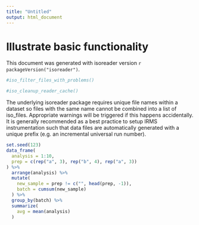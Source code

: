 ```yaml
---
title: "Untitled"
output: html_document
---
```


# Illustrate basic functionality


This document was generated with isoreader version `r packageVersion("isoreader")`.


```r
#iso_filter_files_with_problems()
```

```r
#iso_cleanup_reader_cache()
```

The underlying isoreader package requires unique file names within a dataset so files with the same name cannot be combined into a list of iso_files. Appropriate warnings will be triggered if this happens accidentally. It is generally recommended as a best practice to setup IRMS instrumentation such that data files are automatically generated with a unique prefix (e.g. an incremental universal run number).



```r
set.seed(123)
data_frame(
  analysis = 1:10,
  prep = c(rep("a", 3), rep("b", 4), rep("a", 3))
) %>% 
  arrange(analysis) %>% 
  mutate(
    new_sample = prep != c("", head(prep, -1)),
    batch = cumsum(new_sample)
  ) %>% 
  group_by(batch) %>% 
  summarize(
    avg = mean(analysis)
  )
```

